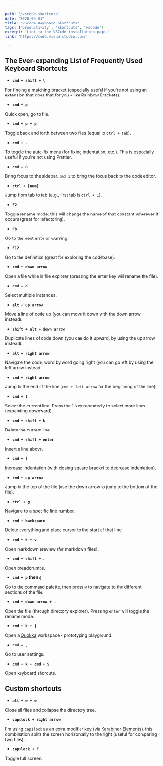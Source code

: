 ```yaml
---

path: '/vscode-shortcuts'
date: "2020-04-04"
title: 'VScode Keyboard Shortcuts'
tags: ['productivity', 'shortcuts', 'vscode']
excerpt: 'Link to the VSCode installation page.'
link: 'https://code.visualstudio.com/'

---
```


## The Ever-expanding List of Frequently Used Keyboard Shortcuts

- **`cmd + shift + \`**

For finding a matching bracket (especially useful if you're not using an extension that does that for you - like Rainbow Brackets).

- **`cmd + p`**

Quick open, go to file.

- **`cmd + p + p`**

Toggle back and forth between two files (equal to `ctrl + tab`).

- **`cmd + .`**

To toggle the auto-fix menu (for fixing indentation, etc.). This is especially useful if you're not using Prettier.

- **`cmd + 0`**

Bring focus to the sidebar. `cmd 1` to bring the focus back to the code editor.

- **`ctrl + [num]`**

Jump from tab to tab (e.g., first tab is `ctrl + 1`).

- **`F2`**

Toggle rename mode: this will change the name of that constant wherever it occurs (great for refactoring).

- **`F8`**

Go to the next error or warning.

- **`F12`**

Go to the definition (great for exploring the codebase).

- **`cmd + down arrow`**

Open a file while in file explorer (pressing the enter key will rename the file).

- **`cmd + d`**

Select multiple instances.

- **`alt + up arrow`**

Move a line of code up (you can move it down with the down arrow instead).

- **`shift + alt + down arrow`**

Duplicate lines of code down (you can do it upward, by using the up arrow instead).

- **`alt + right arrow`**

Navigate the code, word by word going right (you can go left by using the left arrow instead).

- **`cmd + right arrow`**

Jump to the end of the line (`cmd + left arrow` for the beginning of the line).

- **`cmd + l`**

Select the current line. Press the `l` key repeatedly to select more lines (expanding downward).

- **`cmd + shift + k`**

Delete the current line.

- **`cmd + shift + enter`**

Insert a line above.

- **`cmd + [`**

Increase indentation (with closing square bracket to decrease indentation).

- **`cmd + up arrow`**

Jump to the top of the file (use the down arrow to jump to the bottom of the file).

- **`ctrl + g`**

Navigate to a specific line number.

- **`cmd + backspace`**

Delete everything and place cursor to the start of that line.

- **`cmd + k + v`**

Open markdown preview (for markdown files).

- **`cmd + shift + .`**

Open breadcrumbs.

- **`cmd + p` then `@`**

Go to the command palette, then press `@` to navigate to the different sections of the file.

- **`cmd + down arrow + .`**

Open the file (through directory explorer). Pressing `enter` will toggle the rename mode.

- **`cmd + k + j`**

Open a [Quokka](https://marketplace.visualstudio.com/items?itemName=WallabyJs.quokka-vscode) workspace - prototyping playground.

- **`cmd + ,`**

Go to user settings.

- **`cmd + k + cmd + S`**

Open keyboard shorcuts.

## Custom shortcuts

- **`alt + w + w`**

Close all files and collapse the directory tree.

- **`capslock + right arrow`**

I'm using `capslock` as an extra modifier key (via [Karabiner-Elements](https://github.com/pqrs-org/Karabiner-Elements)), this combination splits the screen horizontally to the right (useful for comparing two files).

- **`capslock + F`**

Toggle full screen.